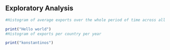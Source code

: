 ## Exploratory Analysis

```r

#Histogram of average exports over the whole period of time across all countries

print("Hello world")
#Histogram of exports per country per year

print("konstantinos")


```